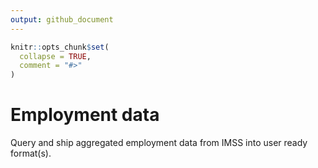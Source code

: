 ```yaml
---
output: github_document
---
```


<!-- README.md is generated from README.Rmd. Please edit that file -->

```r
knitr::opts_chunk$set(
  collapse = TRUE,
  comment = "#>"
)
```

# Employment data

<!-- badges: start -->
<!-- badges: end -->

Query and ship aggregated employment data from IMSS into user ready format(s).
